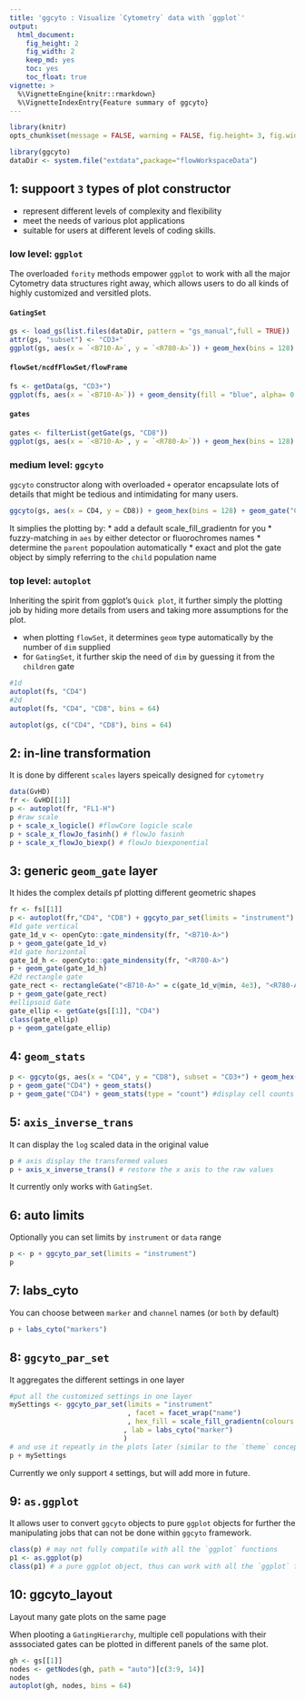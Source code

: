 ```yaml
---
title: 'ggcyto : Visualize `Cytometry` data with `ggplot`'
output:
  html_document:
    fig_height: 2
    fig_width: 2
    keep_md: yes
    toc: yes
    toc_float: true
vignette: >    
  %\VignetteEngine{knitr::rmarkdown}
  %\VignetteIndexEntry{Feature summary of ggcyto}
---
```


```r
library(knitr)
opts_chunk$set(message = FALSE, warning = FALSE, fig.height= 3, fig.width= 5)
```

```r
library(ggcyto)
dataDir <- system.file("extdata",package="flowWorkspaceData")
```

## 1: suppoort `3` types of plot constructor 

* represent different levels of complexity and flexibility
* meet the needs of various plot applications
* suitable for users at different levels of coding skills.

### low level: `ggplot`

The overloaded `fority` methods empower `ggplot`  to work with all the major Cytometry data structures right away, which allows users to do all kinds of highly customized and versitled plots.

#### `GatingSet`
```r
gs <- load_gs(list.files(dataDir, pattern = "gs_manual",full = TRUE))
attr(gs, "subset") <- "CD3+"
ggplot(gs, aes(x = `<B710-A>`, y = `<R780-A>`)) + geom_hex(bins = 128) + scale_fill_gradientn(colours = gray.colors(9))
```

#### `flowSet/ncdfFlowSet/flowFrame` 
```r
fs <- getData(gs, "CD3+")
ggplot(fs, aes(x = `<B710-A>`)) + geom_density(fill = "blue", alpha= 0.5)
```

#### `gates`
```r
gates <- filterList(getGate(gs, "CD8"))
ggplot(gs, aes(x = `<B710-A>`, y = `<R780-A>`)) + geom_hex(bins = 128) + geom_polygon(data = gates, fill = "transparent", col = "purple")
```

### medium level: `ggcyto`

`ggcyto` constructor along with overloaded `+` operator encapsulate lots of details that might be tedious and intimidating for many users.

```r
ggcyto(gs, aes(x = CD4, y = CD8)) + geom_hex(bins = 128) + geom_gate("CD8")
```

It simplies the plotting by:
* add a default scale_fill_gradientn for you
* fuzzy-matching in `aes` by either detector or fluorochromes names
* determine the `parent` popoulation automatically
* exact and plot the gate object by simply referring to the `child` population name

### top level: `autoplot`
Inheriting the spirit from ggplot's `Quick plot`, it further simply the plotting job by hiding more details from users and taking more assumptions for the plot.

* when plotting `flowSet`, it determines `geom` type automatically by the number of `dim` supplied 
* for `GatingSet`, it further skip the need of `dim` by guessing it from the `children` gate

```r
#1d
autoplot(fs, "CD4")
#2d
autoplot(fs, "CD4", "CD8", bins = 64)

autoplot(gs, c("CD4", "CD8"), bins = 64)
```

## 2: in-line transformation 
It is done by different `scales` layers speically designed for `cytometry`
```r
data(GvHD)
fr <- GvHD[[1]]
p <- autoplot(fr, "FL1-H")
p #raw scale
p + scale_x_logicle() #flowCore logicle scale
p + scale_x_flowJo_fasinh() # flowJo fasinh
p + scale_x_flowJo_biexp() # flowJo biexponential

```

## 3: generic `geom_gate` layer 
It hides the complex details pf plotting different geometric shapes

```r
fr <- fs[[1]]
p <- autoplot(fr,"CD4", "CD8") + ggcyto_par_set(limits = "instrument")
#1d gate vertical
gate_1d_v <- openCyto::gate_mindensity(fr, "<B710-A>")
p + geom_gate(gate_1d_v)
#1d gate horizontal
gate_1d_h <- openCyto::gate_mindensity(fr, "<R780-A>")
p + geom_gate(gate_1d_h)
#2d rectangle gate
gate_rect <- rectangleGate("<B710-A>" = c(gate_1d_v@min, 4e3), "<R780-A>" = c(gate_1d_h@min, 4e3))
p + geom_gate(gate_rect)
#ellipsoid Gate
gate_ellip <- getGate(gs[[1]], "CD4")
class(gate_ellip)
p + geom_gate(gate_ellip)
```



## 4: `geom_stats` 
```r
p <- ggcyto(gs, aes(x = "CD4", y = "CD8"), subset = "CD3+") + geom_hex()
p + geom_gate("CD4") + geom_stats()
p + geom_gate("CD4") + geom_stats(type = "count") #display cell counts 
```


## 5: `axis_inverse_trans` 
It can display the `log` scaled data in the original value
```r
p # axis display the transformed values
p + axis_x_inverse_trans() # restore the x axis to the raw values
```

It currently only works with `GatingSet`.

## 6: auto limits
Optionally you can set limits by `instrument` or `data` range
```r
p <- p + ggcyto_par_set(limits = "instrument")
p
```

## 7: labs_cyto
You can choose between `marker` and `channel` names (or `both` by default)
```r
p + labs_cyto("markers")
```


## 8: `ggcyto_par_set` 
It aggregates the different settings in one layer
```r
#put all the customized settings in one layer
mySettings <- ggcyto_par_set(limits = "instrument"
                             , facet = facet_wrap("name")
                             , hex_fill = scale_fill_gradientn(colours = rev(RColorBrewer::brewer.pal(11, "Spectral")))
                            , lab = labs_cyto("marker")
                            )
# and use it repeatly in the plots later (similar to the `theme` concept)
p + mySettings

```

Currently we only support `4` settings, but will add more in future.

## 9: `as.ggplot` 
It allows user to convert `ggcyto` objects to pure `ggplot` objects for further the manipulating jobs that can not be done within `ggcyto` framework.
```r
class(p) # may not fully compatile with all the `ggplot` functions
p1 <- as.ggplot(p)
class(p1) # a pure ggplot object, thus can work with all the `ggplot` features
```

## 10: ggcyto_layout

Layout many gate plots on the same page

When plooting a `GatingHierarchy`, multiple cell populations with their asssociated gates can be plotted in different panels of the same plot.
```r
gh <- gs[[1]]
nodes <- getNodes(gh, path = "auto")[c(3:9, 14)]
nodes
autoplot(gh, nodes, bins = 64)
```

